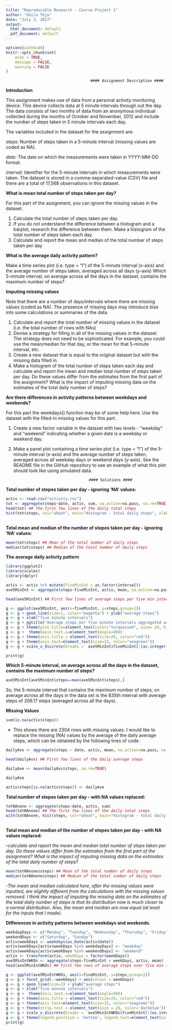 ```yaml
---
title: "Reproducible Research - Course Project 1"
author: "Hailu Teju"
date: "July 3, 2017"
output:
  html_document: default
  pdf_document: default
---
```


```r
options(width=80)
knitr::opts_chunk$set(
	echo = TRUE,
	message = FALSE,
	warning = FALSE
)
```


                                         #### Assignment Description ####
**Introduction**

This assignment makes use of data from a personal activity monitoring device. This device collects data at 5 minute intervals through out the day. The data consists of two months of data from an anonymous individual collected during the months of October and November, 2012 and include the number of steps taken in 5 minute intervals each day.

The variables included in the dataset for the assignment are:

*steps:* Number of steps taken in a 5-minute interval (missing values are coded as NA).

*date:* The date on which the measurements were taken in YYYY-MM-DD format.

*interval:* Identifier for the 5-minute intervals in which measurements were taken.
The dataset is stored in a comma-separated-value (CSV) file and there are a total of 17,568 observations in this dataset.


**What is mean total number of steps taken per day?**

For this part of the assignment, you can ignore the missing values in the dataset.

1. Calculate the total number of steps taken per day.
2. If you do not understand the difference between a histogram and a barplot, research the difference between them. Make a histogram of the total number of steps taken each day.
3. Calculate and report the mean and median of the total number of steps taken per day

**What is the average daily activity pattern?**

Make a time series plot (i.e. type = "l") of the 5-minute interval (x-axis) and the average number of steps taken, averaged across all days (y-axis) Which 5-minute interval, on average across all the days in the dataset, contains the maximum number of steps?

**Imputing missing values**

Note that there are a number of days/intervals where there are missing values (coded as NA). The presence of missing days may introduce bias into some calculations or summaries of the data.

1. Calculate and report the total number of missing values in the dataset (i.e. the total number of rows with NAs)
2. Devise a strategy for filling in all of the missing values in the dataset. The strategy does not need to be sophisticated. For example, you could use the mean/median for that day, or the mean for that 5-minute interval, etc.
3. Create a new dataset that is equal to the original dataset but with the missing data filled in.
4. Make a histogram of the total number of steps taken each day and calculate and report the mean and median total number of steps taken per day. Do these values differ from the estimates from the first part of the assignment? What is the impact of imputing missing data on the estimates of the total daily number of steps?

**Are there differences in activity patterns between weekdays and weekends?**

For this part the weekdays() function may be of some help here. Use the dataset with the filled-in missing values for this part.

1. Create a new factor variable in the dataset with two levels - "weekday" and "weekend" indicating whether a given date is a weekday or weekend day.
2. Make a panel plot containing a time series plot (i.e. type = "l") of the 5-minute interval (x-axis) and the average number of steps taken, averaged across all weekday days or weekend days (y-axis). See the README file in the GitHub repository to see an example of what this plot should look like using simulated data. 

                                        #### Solutions ####
                                        
**Total number of stepes taken per day - ignoring 'NA' values:**
```r

activ <- read.csv("activity.csv")
tot <- aggregate(steps~date, activ, sum, na.action=na.pass, na.rm=TRUE)
head(tot) ## The first few lines of the daily total steps
hist(tot$steps, col="wheat", main="Histogram - total daily steps", xlab="Total daily steps", ylab="Frequency", font.lab=2, col.lab="darkblue", col.main="forestgreen")
        
```

**Total mean and median of the number of stepes taken per day - ignoring 'NA' values:**

```r
mean(tot$steps) ## Mean of the total number of daily steps
median(tot$steps) ## Median of the total number of daily steps
```

**The average daily activity pattern**

```r
library(ggplot2)
library(scales)
library(dplyr)

activ <- activ %>% mutate(fiveMinInt = as.factor(interval))
ave5MinInt <- aggregate(steps~fiveMinInt, activ, mean, na.action=na.pass,na.rm=TRUE)

head(ave5MinInt) ## First few lines of average steps per five min interval

g <- ggplot(ave5MinInt, aes(x=fiveMinInt, y=steps,group=1)) 
g <- g + geom_line(size=1, color="magenta") + ylab("average steps")
g <- g + xlab("five minute intervals")
g <- g + ggtitle("Average steps per five minute intervals aggregated across all the days")
g <- g + theme(plot.title=element_text(color="turquoise4", size= 24, hjust=0.5))
g <- g +  theme(axis.text.x=element_text(angle=90)) 
g <- g + theme(axis.title = element_text(size=20, color="red"))
g <- g + theme(axis.text=element_text(size=12, color="seagreen")) 
g <- g + scale_x_discrete(breaks =  ave5MinInt$fiveMinInt[!(as.integer(ave5MinInt$fiveMinInt) %% 5)])

print(g)

```

**Which 5-minute interval, on average across all the days in the dataset, contains the maximum number of steps?**

```r
ave5MinInt[ave5MinInt$steps==max(ave5MinInt$steps),]

```

So, the 5-minute interval that contains the maximum number of steps, on average across all the days in the data set is the 835th interval with average steps of 206.17 steps (averaged across all the days).

**Missing Values**

```r
sum(is.na(activ$steps))
```
- This shows there are 2304 rows with missing values. I would like to replace the missing (NA) values by the average of the daily average steps, which can be obtained by the following lines of code:

```r
dailyAvs <- aggregate(steps ~ date, activ, mean, na.action=na.pass, na.rm=TRUE)

head(dailyAvs) ## First few lines of the daily average steps

dailyAve <- mean(dailyAvs$steps, na.rm=TRUE)

dailyAve

activ$steps[is.na(activ$steps)] <- dailyAve

```
**Total number of stepes taken per day - with NA values replaced:**
```r

totNAnone <- aggregate(steps~date, activ, sum)
head(totNAnone) ## The first few lines of the daily total steps
with(totNAnone, hist(steps, col="wheat", main="Histogram - total daily steps", xlab="Total daily steps", ylab="Frequency", font.lab=2, col.lab="darkblue", col.main="forestgreen"))
        
```

**Total mean and median of the number of stepes taken per day - with NA values replaced:**

*--calculate and report the mean and median total number of steps taken per day. Do these values differ from the estimates from the first part of the assignment? What is the impact of imputing missing data on the estimates of the total daily number of steps?*

```r
mean(totNAnone$steps) ## Mean of the total number of daily steps
median(totNAnone$steps) ## Median of the total number of daily steps
```
*-The mean and median calculated here, after the missing values were inputted, are slightly different from the calculations with the missing values removed. I think the impact of imputing the missing data on the estimates of the total daily number of steps is that its distribution now is much closer to a normal distribution. Also, the mean and median are now equal (at least for the inputs that I made).*

**Differences in activity patterns between weekdays and weekends.**

```r
weekdayDays <- c("Monday", "Tuesday", "Wednesday", "Thursday", "Friday")
weekendDays <- c("Saturday", "Sunday")
activ$weekDays <- weekdays(as.Date(activ$date))
activ$weekDays[activ$weekDays %in% weekdayDays] <- "weekday"
activ$weekDays[activ$weekDays %in% weekendDays] <- "weekend"
activ <- transform(activ, weekDays = factor(weekDays))
ave5MinIntWKDs <- aggregate(steps~fiveMinInt + weekDays, activ, mean)
head(ave5MinIntWKDs) ## First few rows of average steps over five min intervals aggregated over weekdays and weekends separately.

g <- ggplot(ave5MinIntWKDs, aes(x=fiveMinInt, y=steps,group=1)) 
g <- g + facet_grid(.~weekDays) + aes(colour = weekDays)
g <- g + geom_line(size=1) + ylab("average steps")
g <- g + xlab("five minute intervals")
g <- g +  theme(axis.text.x=element_text(angle=90)) 
g <- g + theme(axis.title = element_text(size=24, color="red"))
g <- g + theme(axis.text=element_text(size=12, color="seagreen"))
g <- g + theme(strip.text = element_text(size = 28, color='darkblue'))
g <- g + scale_x_discrete(breaks =  ave5MinIntWKDs$fiveMinInt[!(as.integer(ave5MinIntWKDs$fiveMinInt) %% 5)])
g <- g + theme(legend.position = 'bottom', legend.text=element_text(color='dodgerblue2', size=26)) 
print(g)
```